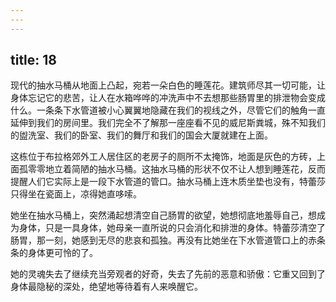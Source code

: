 ```yaml
---
---
---
```

title: 18
---




现代的抽水马桶从地面上凸起，宛若一朵白色的睡莲花。建筑师尽其一切可能，让身体忘记它的悲苦，让人在水箱哗哗的冲洗声中不去想那些肠胃里的排泄物会变成什么。一条条下水管道被小心翼翼地隐藏在我们的视线之外，尽管它们的触角一直延伸到我们的房间里。我们完全不了解那一座座看不见的威尼斯粪城，殊不知我们的盥洗室、我们的卧室、我们的舞厅和我们的国会大厦就建在上面。

这栋位于布拉格郊外工人居住区的老房子的厕所不太掩饰，地面是灰色的方砖，上面孤零零地立着简陋的抽水马桶。这抽水马桶的形状不仅不让人想到睡莲花，反而提醒人们它实际上是一段下水管道的管口。抽水马桶上连木质坐垫也没有，特蕾莎只得坐在瓷面上，凉得她直哆嗦。

她坐在抽水马桶上，突然涌起想清空自己肠胃的欲望，她想彻底地羞辱自己，想成为身体，只是一具身体，她母亲一直所说的只会消化和排泄的身体。特蕾莎清空了肠胃，那一刻，她感到无尽的悲哀和孤独。再没有比她坐在下水管道管口上的赤条条的身体更可怜的了。

她的灵魂失去了继续充当旁观者的好奇，失去了先前的恶意和骄傲：它重又回到了身体最隐秘的深处，绝望地等待着有人来唤醒它。